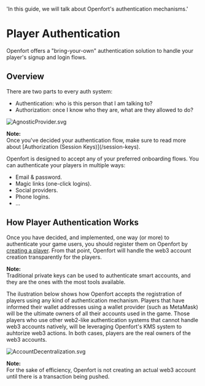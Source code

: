   'In this guide, we will talk about Openfort's authentication mechanisms.'

# Player Authentication

Openfort offers a "bring-your-own" authentication solution to handle your player's signup and login flows.

## Overview

There are two parts to every auth system:

- Authentication: who is this person that I am talking to?
- Authorization: once I know who they are, what are they allowed to do?

![AgnosticProvider.svg](https://blog-cms.openfort.xyz/uploads/Agnostic_Provider_a34834ab91.svg)

<Note>
  <strong>Note: </strong>
  <br /> Once you've decided your authentication flow, make sure to read more about [Authorization (Session Keys)](/session-keys).
</Note>

Openfort is designed to accept any of your preferred onboarding flows. You can authenticate your players in multiple ways:

- Email & password.
- Magic links (one-click logins).
- Social providers.
- Phone logins.
- ...

## How Player Authentication Works

Once you have decided, and implemented, one way (or more) to authenticate your game users, you should register them on Openfort by [creating a player](/players-accounts#get-started-with-players).
From that point, Openfort will handle the web3 account creation transparently for the players.

<Note>
  <strong>Note: </strong>
  <br /> Traditional private keys can be used to authenticate smart accounts, and they are the ones with the most tools available.
</Note>

The ilustration below shows how Openfort accepts the registration of players using any kind of authentication mechanism.
Players that have informed their wallet addresses using a wallet provider (such as MetaMask) will be the ultimate owners of all their accounts used in the game.
Those players who use other web2-like authentication systems that cannot handle web3 accounts natively, will be leveraging Openfort's KMS system to auhtorize web3 actions.
In both cases, players are the real owners of the web3 accounts.

![AccountDecentralization.svg](https://blog-cms.openfort.xyz/uploads/Account_Decentralization_39a5c97ad7.svg)

<Note>
  <strong>Note: </strong>
  <br /> For the sake of efficiency, Openfort is not creating an actual web3 account until there is a transaction being pushed.
</Note>
